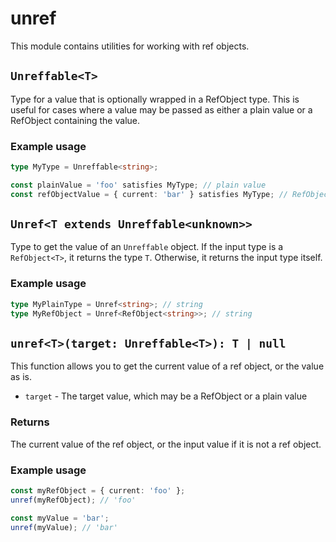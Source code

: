 
<Meta title="utils/unref" />

# unref

This module contains utilities for working with ref objects.

## `Unreffable<T>`

Type for a value that is optionally wrapped in a RefObject type. This is useful for cases where a
value may be passed as either a plain value or a RefObject containing the value.

### Example usage

```ts
type MyType = Unreffable<string>;

const plainValue = 'foo' satisfies MyType; // plain value
const refObjectValue = { current: 'bar' } satisfies MyType; // RefObject containing value
```

## `Unref<T extends Unreffable<unknown>>`

Type to get the value of an `Unreffable` object. If the input type is a `RefObject<T>`, it returns
the type `T`. Otherwise, it returns the input type itself.

### Example usage

```ts
type MyPlainType = Unref<string>; // string
type MyRefObject = Unref<RefObject<string>>; // string
```

## `unref<T>(target: Unreffable<T>): T | null`

This function allows you to get the current value of a ref object, or the value as is.

- `target` - The target value, which may be a RefObject or a plain value

### Returns

The current value of the ref object, or the input value if it is not a ref object.

### Example usage

```ts
const myRefObject = { current: 'foo' };
unref(myRefObject); // 'foo'

const myValue = 'bar';
unref(myValue); // 'bar'
```
